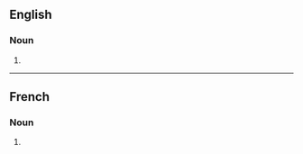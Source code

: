 ==English==

===Noun===
{{head|en|noun form}}

# {{plural of|en|redistribution}}

----

==French==

===Noun===
{{head|fr|noun plural form|g=f}}

# {{plural of|fr|redistribution}}